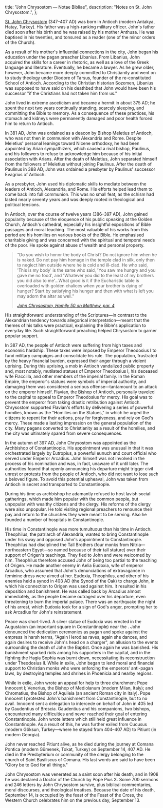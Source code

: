   title: "John Chrysostom — Notae Bibliae",
  description: "Notes on St. John Chrysostom.",
};

<Initial text="John Chrysostom"/>

[St. John Chrysostom](/glossary/names#chrysostom) (347–407 AD) was born in Antioch (modern Antakya, Hatay, Turkey). His father was a high-ranking military officer. John's father died soon after his birth and he was raised by his mother Anthusa. He was baptised in his twenties, and tonsured as a reader (one of the minor orders of the Church).

As a result of his mother's influential connections in the city, John began his education under the pagan preacher Libanius. From Libanius, John acquired the skills for a career in rhetoric, as well as a love of the Greek language and literature. Eventually, he became a lawyer. As he grew older, however, John became more deeply committed to Christianity and went on to study theology under Diodore of Tarsus, founder of the re-constituted School of Antioch. According to the Christian historian Sozomen, Libanius was supposed to have said on his deathbed that John would have been his successor "if the Christians had not taken him from us."

John lived in extreme asceticism and became a hermit in about 375 AD; he spent the next two years continually standing, scarcely sleeping, and committing the Bible to memory. As a consequence of these practices, his stomach and kidneys were permanently damaged and poor health forced him to return to Antioch.

In 381 AD, John was ordained as a deacon by Bishop Meletius of Antioch, who was not then in communion with Alexandria and Rome. Despite Meletius' personal leanings toward Nicene orthodoxy, he had been appointed by Arian sympathizers, which caused a rival bishop, Paulinus, and his followers to refuse to acknowledge him because of his initial association with Arians. After the death of Meletius, John separated himself from the followers of Meletius without joining Paulinus. After the death of Paulinus in 388 AD, John was ordained a presbyter by Paulinus' successor Evagrius of Antioch.

As a presbyter, John used his diplomatic skills to mediate between the leaders of Antioch, Alexandria, and Rome. His efforts helped lead them to come back into full communion. This was no small feat, as the schism had lasted nearly seventy years and was deeply rooted in theological and political tensions.

In Antioch, over the course of twelve years (386–397 AD), John gained popularity because of the eloquence of his public speaking at the Golden Church, Antioch's cathedral, especially his insightful expositions of Bible passages and moral teaching. The most valuable of his works from this period are his homilies on various books of the Bible. He emphasised charitable giving and was concerned with the spiritual and temporal needs of the poor. He spoke against abuse of wealth and personal property.

> "Do you wish to honor the body of Christ? Do not ignore him when he is naked. Do not pay him homage in the temple clad in silk, only then to neglect him outside where he is cold and ill-clad. He who said, 'This is my body' is the same who said, 'You saw me hungry and you gave me no food', and 'Whatever you did to the least of my brothers you did also to me'…What good is it if the Eucharistic table is overloaded with golden chalices when your brother is dying of hunger? Start by satisfying his hunger and then with what is left you may adorn the altar as well."
>
> <cite>[John Chrysostom, *Homily 50 on Matthew*, par. 4](https://www.newadvent.org/fathers/200150.htm)</cite>

His straightforward understanding of the Scriptures—in contrast to the Alexandrian tendency towards allegorical interpretation—meant that the themes of his talks were practical, explaining the Bible's application to everyday life. Such straightforward preaching helped Chrysostom to garner popular support.

In 387 AD, the people of Antioch were suffering from high taxes and economic hardship. These taxes were imposed by Emperor Theodosius I to fund military campaigns and consolidate his rule. The population, frustrated by the heavy financial burden, expressed their anger through a violent uprising. During this uprising, a mob in Antioch vandalized public property and, most notably, mutilated statues of Emperor Theodosius I, his deceased wife Flaccilla, and other members of the imperial family. In the Roman Empire, the emperor's statues were symbols of imperial authority, and damaging them was considered a serious offense—tantamount to an attack on the emperor himself. Flavian, the Bishop of Antioch, personally traveled to the capital to appeal to Emperor Theodosius for mercy. His goal was to prevent the emperor from taking drastic retribution against Antioch. Chrysostom supported Flavian's efforts by delivering a series of powerful homilies, known as the "Homilies on the Statues," in which he urged the citizens to repent for their actions, pray for forgiveness, and rely on God's mercy. These made a lasting impression on the general population of the city. Many pagans converted to Christianity as a result of the homilies, and the city was ultimately spared from severe consequences.

In the autumn of 397 AD, John Chrysostom was appointed as the Archbishop of Constantinople. His appointment was unusual in that it was orchestrated largely by Eutropius, a powerful eunuch and court official who served under Emperor Arcadius. John himself was not involved in the process of his nomination and was, in fact, unaware of it until later. The authorities feared that openly announcing his departure might trigger civil unrest or protests from the people of Antioch, who did not want to lose such a beloved figure. To avoid this potential upheaval, John was taken from Antioch in secret and transported to Constantinople.

During his time as archbishop he adamantly refused to host lavish social gatherings, which made him popular with the common people, but unpopular with wealthy citizens and the clergy. His reforms of the clergy were also unpopular. He told visiting regional preachers to renounce their pay and return to the churches they were meant to be serving. Also he founded a number of hospitals in Constantinople.

His time in Constantinople was more tumultuous than his time in Antioch. Theophilus, the patriarch of Alexandria, wanted to bring Constantinople under his sway and opposed John's appointment to Constantinople. Theophilus had disciplined the Tall Brothers (four monks from Nitria—northeastern Egypt—so named because of their tall stature) over their support of Origen's teachings. They fled to John and were welcomed by him. Theophilus therefore accused John of being too partial to the teaching of Origen. He made another enemy in Aelia Eudoxia, wife of emperor Arcadius, who assumed that John's denunciations of extravagance in feminine dress were aimed at her. Eudoxia, Theophilus, and other of his enemies held a synod in 403 AD (the Synod of the Oak) to charge John, in which his connection to Origen was used against him. It resulted in his deposition and banishment. He was called back by Arcadius almost immediately, as the people became outraged over his departure, even threatening to burn the imperial palace. There was an earthquake the night of his arrest, which Eudoxia took for a sign of God's anger, prompting her to ask Arcadius for John's reinstatement.

Peace was short-lived. A silver statue of Eudoxia was erected in the Augustaion (an important square in Constantinople) near the <Definition lang="greek" anchor="hagia-sophia" text="Hagia Sophia" />. John denounced the dedication ceremonies as pagan and spoke against the empress in harsh terms, "Again Herodias raves, again she dances, and again desires to receive John's head on a charger", an allusion to the events surrounding the death of John the Baptist. Once again he was banished. His banishment sparked riots among his supporters in the capital, and in the fighting the Hagia Sophia was burnt down, necessitating its reconstruction under Theodosius II. While in exile, John began to lend moral and financial support to Christian monks who were enforcing the emperors' anti-pagan laws, by destroying temples and shrines in Phoenicia and nearby regions.

While in exile, John wrote an appeal for help to three churchmen: Pope Innocent I; Venerius, the Bishop of Mediolanum (modern Milan, Italy); and Chromatius, the Bishop of Aquileia (an ancient Roman city in Italy). Pope Innocent I protested John's banishment from Constantinople, but to no avail. Innocent sent a delegation to intercede on behalf of John in 405 led by Gaudentius of Brescia. Gaudentius and his companions, two bishops, encountered many difficulties and never reached their goal of entering Constantinople. John wrote letters which still held great influence in Constantinople. As a result of this, he was further exiled from Cucusus (modern Göksun, Turkey—where he stayed from 404–407 AD) to Pitiunt (in modern Georgia).

John never reached Pitiunt alive, as he died during the journey at Comana Pontica (modern Gümenek, Tokat, Turkey) on September 14, 407 AD. He died in the Presbyterium or community of the clergy belonging to the church of Saint Basiliscus of Comana. His last words are said to have been "Glory be to God for all things."

John Chrysostom was venerated as a saint soon after his death, and in 1908 he was declared a Doctor of the Church by Pope Pius X. Some 700 sermons and 246 letters by John Chrysostom survive, plus biblical commentaries, moral discourses, and theological treatises. Because the date of his death, September 14, is occupied by the feast of the Feast of the Cross, the Western Church celebrates him on the previous day, September 13.
